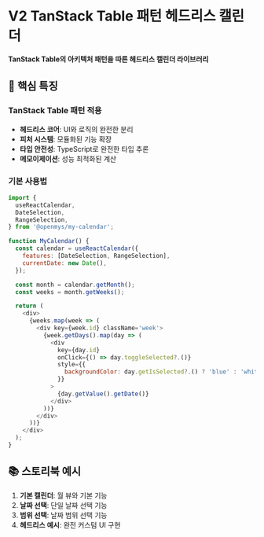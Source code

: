 # V2 TanStack Table 패턴 헤드리스 캘린더

**TanStack Table의 아키텍처 패턴을 따른 헤드리스 캘린더 라이브러리**

## 🎯 핵심 특징

### TanStack Table 패턴 적용

- **헤드리스 코어**: UI와 로직의 완전한 분리
- **피처 시스템**: 모듈화된 기능 확장
- **타입 안전성**: TypeScript로 완전한 타입 추론
- **메모이제이션**: 성능 최적화된 계산

### 기본 사용법

```javascript
import {
  useReactCalendar,
  DateSelection,
  RangeSelection,
} from '@openmys/my-calendar';

function MyCalendar() {
  const calendar = useReactCalendar({
    features: [DateSelection, RangeSelection],
    currentDate: new Date(),
  });

  const month = calendar.getMonth();
  const weeks = month.getWeeks();

  return (
    <div>
      {weeks.map(week => (
        <div key={week.id} className='week'>
          {week.getDays().map(day => (
            <div
              key={day.id}
              onClick={() => day.toggleSelected?.()}
              style={{
                backgroundColor: day.getIsSelected?.() ? 'blue' : 'white',
              }}
            >
              {day.getValue().getDate()}
            </div>
          ))}
        </div>
      ))}
    </div>
  );
}
```

## 📚 스토리북 예시

1. **기본 캘린더**: 월 뷰와 기본 기능
2. **날짜 선택**: 단일 날짜 선택 기능
3. **범위 선택**: 날짜 범위 선택 기능
4. **헤드리스 예시**: 완전 커스텀 UI 구현
